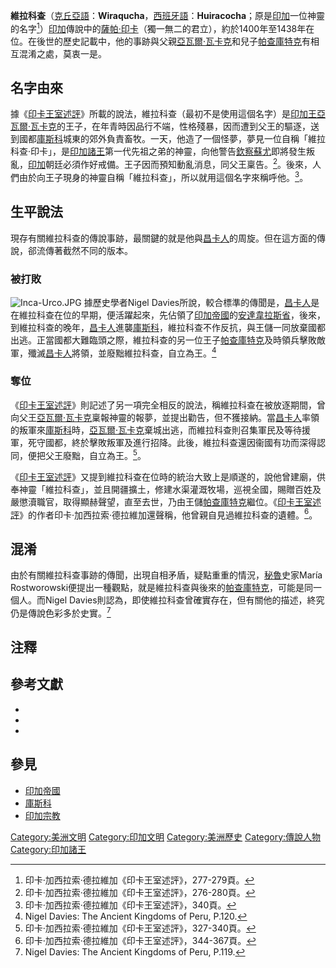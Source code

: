 {{Infobox Monarch
| name            =維拉科查
| image           =hp_inka8.jpg
| caption         =維拉科查畫像
| title           =[[薩帕·印卡|薩帕·印卡]]（獨一無二的君主）
|}}

'''維拉科查'''（[[克丘亞語|克丘亞語]]：'''Wiraqucha'''，[[西班牙語|西班牙語]]：'''Huiracocha'''；原是[[印加|印加]]一位神靈的名字<ref>印卡·加西拉索·德拉維加《印卡王室述評》，277-279頁。</ref>）[[印加|印加]]傳說中的[[薩帕·印卡|薩帕·印卡]]（獨一無二的君立），約於1400年至1438年在位。在後世的歷史記載中，他的事跡與父親[[亞瓦爾·瓦卡克|亞瓦爾·瓦卡克]]和兒子[[帕查庫特克|帕查庫特克]]有相互混淆之處，莫衷一是。
==名字由來==
據《[[印卡王室述評|印卡王室述評]]》所載的說法，維拉科查（最初不是使用這個名字）是[[薩帕·印卡|印加王]][[亞瓦爾·瓦卡克|亞瓦爾·瓦卡克]]的王子，在年青時因品行不端，性格殘暴，因而遭到父王的驅逐，送到國都[[庫斯科|庫斯科]]城東的郊外負責畜牧。一天，他造了一個怪夢，夢見一位自稱「維拉科查·印卡」，是[[印加諸王|印加諸王]]第一代先祖之弟的神靈，向他警告[[欽察蘇尤|欽察蘇尤]]即將發生叛亂，[[印加|印加]]朝廷必須作好戒備。王子因而預知動亂消息，同父王稟告。<ref>印卡·加西拉索·德拉維加《印卡王室述評》，276-280頁。</ref>。後來，人們由於向王子現身的神靈自稱「維拉科查」，所以就用這個名字來稱呼他。<ref>印卡·加西拉索·德拉維加《印卡王室述評》，340頁。</ref>。
==生平說法==
現存有關維拉科查的傳說事跡，最關鍵的就是他與[[昌卡人|昌卡人]]的周旋。但在這方面的傳說，郤流傳著截然不同的版本。
===被打敗===
[[File:Inca-Urco.JPG|thumb]]
據歷史學者Nigel Davies所說，較合標準的傳聞是，[[昌卡人|昌卡人]]是在維拉科查在位的早期，便活躍起來，先佔領了[[印加帝國|印加帝國]]的[[安達韋拉斯省|安達韋拉斯省]]，後來，到維拉科查的晚年，[[昌卡人|昌卡人]]進襲[[庫斯科|庫斯科]]，維拉科查不作反抗，與王儲{{link-es|印卡·乌尔科|Inca Urco}}一同放棄國都出逃。正當國都大難臨頭之際，維拉科查的另一位王子[[帕查庫特克|帕查庫特克]]及時領兵擊敗敵軍，殲滅[[昌卡人|昌卡人]]將領，並廢黜維拉科查，自立為王。<ref>Nigel Davies: The Ancient Kingdoms of Peru, P.120.</ref>
===奪位===
《[[印卡王室述評|印卡王室述評]]》則記述了另一項完全相反的說法，稱維拉科查在被放逐期間，曾向父王[[亞瓦爾·瓦卡克|亞瓦爾·瓦卡克]]稟報神靈的報夢，並提出勸告，但不獲接納。當[[昌卡人|昌卡人]]率領的叛軍來[[庫斯科|庫斯科]]時，[[亞瓦爾·瓦卡克|亞瓦爾·瓦卡克]]棄城出逃，而維拉科查則召集軍民及等待援軍，死守國都，終於擊敗叛軍及進行招降。此後，維拉科查還因衞國有功而深得認同，便把父王廢黜，自立為王。<ref>印卡·加西拉索·德拉維加《印卡王室述評》，327-340頁。</ref>。

《[[印卡王室述評|印卡王室述評]]》又提到維拉科查在位時的統治大致上是順遂的，說他曾建廟，供奉神靈「維拉科查」，並且開疆擴土，修建水渠灌溉牧場，巡視全國，賜贈百姓及嚴懲瀆職官，取得顯赫聲望，直至去世，乃由王儲[[帕查庫特克|帕查庫特克]]繼位。《[[印卡王室述評|印卡王室述評]]》的作者印卡·加西拉索·德拉維加還聲稱，他曾親自見過維拉科查的遺體。<ref>印卡·加西拉索·德拉維加《印卡王室述評》，344-367頁。</ref>。

==混淆==
由於有關維拉科查事跡的傳聞，出現自相矛盾，疑點重重的情況，[[秘魯|秘魯]]史家María Rostworowski便提出一種觀點，就是維拉科查與後來的[[帕查庫特克|帕查庫特克]]，可能是同一個人。而Nigel Davies則認為，即使維拉科查曾確實存在，但有關他的描述，終究仍是傳說色彩多於史實。<ref>Nigel Davies: The Ancient Kingdoms of Peru, P.119.</ref>
==注釋==
{{reflist|2}}
==參考文獻==
<div class="references-small">
*{{cite book|title=《[[印卡王室述評|印卡王室述評]]》|author=[[印卡·加西拉索·德拉維加|印卡·加西拉索·德拉維加]]|others=[[白鳳森|白鳳森]]、[[楊衍永|楊衍永]]譯|location=[[北京|北京]]|publisher=[[商務印書館|商務印書館]]（1996）ISBN 7100014018}}
*{{cite book|title=《[[新編中外歷史大系手冊|新編中外歷史大系手冊]]》|author=蒯世𤈇|location=[[北京|北京]]|publisher=[[社會科學文獻出版社|社會科學文獻出版社]]（1996）ISBN 7800505707}}
*{{en}}{{cite book|title='''''The Ancient Kingdoms of Peru'''''|year=1997|url=https://archive.org/details/ancientkingdomso0000davi|author=Nigel Davies|location=London|publisher=Penguin（1997）ISBN 0140233814}}
</div>
==參見==
*[[印加帝國|印加帝國]]
*[[庫斯科|庫斯科]]
*[[印加宗教|印加宗教]]

{{start box}}
{{succession box|[[亞瓦爾·瓦卡克|亞瓦爾·瓦卡克]]|[[帕查庫特克|帕查庫特克]]|[[薩帕·印卡|薩帕·印卡]]|約1400年-1438年}}

[[Category:美洲文明|Category:美洲文明]]
[[Category:印加文明|Category:印加文明]]
[[Category:美洲歷史|Category:美洲歷史]]
[[Category:傳說人物|Category:傳說人物]]
[[Category:印加諸王|Category:印加諸王]]